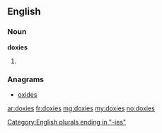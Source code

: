 ==English==

===Noun===
'''doxies'''

# {{plural of|[[doxy]]}}

===Anagrams===
* [[oxides#English|oxides]]

[[Category:English plurals ending in "-ies"]]

[[ar:doxies]]
[[fr:doxies]]
[[mg:doxies]]
[[my:doxies]]
[[no:doxies]]